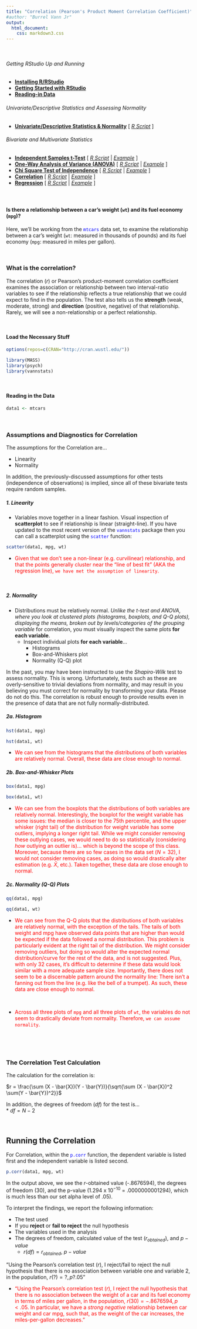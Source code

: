 ```yaml
---
title: "Correlation (Pearson's Product Moment Correlation Coefficient)"
#author: "Burrel Vann Jr"
output: 
  html_document: 
    css: markdown3.css
---
```

<br>

###### Getting RStudio Up and Running
* [**Installing R/RStudio**](installing.html)
* [**Getting Started with RStudio**](getting-started.html)
* [**Reading-in Data**](reading-in-data.html)

###### Univariate/Descriptive Statistics and Assessing Normality
* [**Univariate/Descriptive Statistics & Normality**](univariate-normality.html) [ <a href="https://raw.githubusercontent.com/burrelvannjr/gradstats_sdsu/main/resources/exercises/univariate-normality.R" target="_blank"><i>R Script</i></a> ]

###### Bivariate and Multivariate Statistics
* [**Independent Samples t-Test**](t-test.html) [ <a href="https://raw.githubusercontent.com/burrelvannjr/gradstats_sdsu/main/resources/exercises/t-test.R" target="_blank"><i>R Script</i></a> | [*Example*](t-test-example.html) ]
* [**One-Way Analysis of Variance (ANOVA)**](anova.html) [ <a href="https://raw.githubusercontent.com/burrelvannjr/gradstats_sdsu/main/resources/exercises/anova.R" target="_blank"><i>R Script</i></a> | [*Example*](anova-example.html) ]
* [**Chi Square Test of Independence**](chi-square.html) [ <a href="https://raw.githubusercontent.com/burrelvannjr/gradstats_sdsu/main/resources/exercises/chi-square.R" target="_blank"><i>R Script</i></a> | [*Example*](chi-square-example.html) ]
* [**Correlation**](correlation.html) [ <a href="https://raw.githubusercontent.com/burrelvannjr/gradstats_sdsu/main/resources/exercises/correlation.R" target="_blank"><i>R Script</i></a> | [*Example*](correlation-example.html) ]
* [**Regression**](regression.html) [ <a href="https://raw.githubusercontent.com/burrelvannjr/gradstats_sdsu/main/resources/exercises/regression.R" target="_blank"><i>R Script</i></a> | [*Example*](regression-example.html) ]
<br><br>


#

#### Is there a relationship between a car's weight (<span>`wt`</span>) and its fuel economy (<span>`mpg`</span>)?

Here, we'll be working from the <span style="color:blue">`mtcars`</span> data set, to examine the relationship between a car's weight (<span>`wt`</span>: measured in thousands of pounds) and its fuel economy (<span>`mpg`</span>: measured in miles per gallon).

<br>


### What is the correlation?

The correlation ($r$) or Pearson's product-moment correlation coefficient examines the association or relationship between two interval-ratio variables to see if the relationship reflects a true relationship that we could expect to find in the population. The test also tells us the **strength** (weak, moderate, strong) and **direction** (positive, negative) of that relationship. Rarely, we will see a non-relationship or a perfect relationship.

<br>



#### Load the Necessary Stuff

```r
options(repos=c(CRAN="http://cran.wustl.edu/"))
```

```r
library(MASS)
library(psych)
library(vannstats)
```

<br>

#### Reading in the Data
```r
data1 <- mtcars
```

<br>

### Assumptions and Diagnostics for Correlation

The assumptions for the Correlation are...

* Linearity
* Normality
<!-- * Absence of Range Restrictions
* Absence of Heterogeneous Subsamples -->

In addition, the previously-discussed assumptions for other tests (independence of observations) is implied, since all of these bivariate tests require random samples.



##### 1. Linearity
* Variables move together in a linear fashion. Visual inspection of **scatterplot** to see if relationship is linear (straight-line). If you have updated to the most recent version of the <span style="color:blue">`vannstats`</span> package <!-- (version 1.0.4.5) -- which you can get by running the `install_github` (in the <a href="https://raw.githubusercontent.com/burrelvannjr/gradstats_sdsu/main/resources/exercises/correlation.R" target="_blank"><i>script</i></a> above)  --> then you can call a scatterplot using the <span style="color:blue">`scatter`</span> function:

```r
scatter(data1, mpg, wt)
```


  + <span style="color:red">Given that we don't see a non-linear (e.g. curvilinear) relationship, and that the points generally cluster near the "line of best fit" (AKA the regression line), `we have met the assumption of linearity`.</span>

<br>

##### 2. Normality 

* Distributions must be relatively normal. *Unlike the t-test and ANOVA, where you look at clustered plots (histograms, boxplots, and Q-Q plots), displaying the means, broken out by levels/categories of the grouping variable* for correlation, you must visually inspect the same plots **for each variable**.
  + Inspect individual plots **for each variable**...
    + Histograms
    + Box-and-Whiskers plot
    + Normality (Q-Q) plot 

In the past, you may have been instructed to use the *Shapiro-Wilk* test to assess normality. This is wrong. Unfortunately, tests such as these are overly-sensitive to trivial deviations from normality, and may result in you believing you must correct for normality by transforming your data. Please do not do this. The correlation is robust enough to provide results even in the presence of data that are not fully normally-distributed. 

##### 2a. Histogram

```r
hst(data1, mpg)
```

```r
hst(data1, wt)
```

  + <span style="color:red">We can see from the histograms that the distributions of both variables are relatively normal. Overall, these data are close enough to normal.</span> 
<br>

##### 2b. Box-and-Whisker Plots
```r
box(data1, mpg)
```

```r
box(data1, wt)
```
  
  + <span style="color:red">We can see from the boxplots that the distributions of both variables are relatively normal. Interestingly, the boxplot for the weight variable has some issues: the median is closer to the 75th percentile, and the upper whisker (right tail) of the distribution for weight variable has some outliers, implying a longer right tail. While we might consider removing these outlying cases, we would need to do so statistically (considering *how* outlying an outlier is)... which is beyond the scope of this class. Moreover, because there are so few cases in the data set ($N = 32$), I would not consider removing cases, as doing so would drastically alter estimation (e.g. $\bar{X}$, etc.). Taken together, these data are close enough to normal.</span> 


##### 2c. Normality (Q-Q) Plots

```r
qq(data1, mpg)
```

```r
qq(data1, wt)
```


  + <span style="color:red">We can see from the Q-Q plots that the distributions of both variables are relatively normal, with the exception of the tails. The tails of both weight and mpg have observed data points that are higher than would be expected if the data followed a normal distribution. This problem is particularly evident at the right tail of the distribution. We might consider removing outliers, but doing so would alter the expected normal distribution/curve for the rest of the data, and is not suggested. Plus, with only 32 cases, it's difficult to determine if these data would look similar with a more adequate sample size. Importantly, there does not seem to be a discernable pattern around the normality line: There isn't a fanning out from the line (e.g. like the bell of a trumpet). As such, these data are close enough to normal.</span> 

<br>

  + <span style="color:red">Across all three plots of <span>`mpg`</span> and all three plots of <span>`wt`</span>, the variables do not seem to drastically deviate from normality. Therefore, `we can assume normality`.</span>
  
<br>

<!-- ##### 3. Absence of Range Restrictions
* Values on variables cannot be restricted to small range. Examine range for variables
  
```r
describe(data1$mpg)
```

```r
describe(data1$wt)
```

  + <span style="color:red">Looking at the ranges for both weight and miles per gallon, we can see that both variables have sizeable ranges (23.5 miles per gallon for `mpg` and nearly 4, or 4000 lbs for `wt`). Therefore, there doesn't appear to be much restriction on the values allowed for either variable, and it is safe to assume that `we have met the assumption of absence of range restrictions`.</span>

<br>

##### 4. Absence of Heterogeneous Subsamples
* Not having groups that have extremely different values (e.g. for which a t-test/ANOVA might appropriately identify). Examine various groups in the sample.

  + <span style="color:red">While it is true that there are various groups within the sample, it is nearly impossible to determine which groups will affect the outcome of `mpg`. Therefore, it is safe to assume that `we have met the assumption of absence of heterogenous subsamples`.</span>-->



<br>

### The Correlation Test Calculation

The calculation for the correlation is:

 $r = \frac{\sum (X - \bar{X})(Y - \bar{Y})}{\sqrt{\sum (X - \bar{X})^2 \sum(Y - \bar{Y})^2}}$
 


In addition, the degrees of freedom ($df$) for the test is...<br> 
* $df = N - 2$

<br>

## Running the Correlation

For Correlation, within the <span style="color:blue">`p.corr`</span> function, the dependent variable is listed first and the independent variable is listed second. 



```r
p.corr(data1, mpg, wt)
```

In the output above, we see the $r$-obtained value (-.8676594), the degrees of freedom (30), and the p-value (1.294 x $10^{-10}$ = .0000000001294), which is much less than our set alpha level of .05).

To interpret the findings, we report the following information:

* The test used
* If you **reject** or **fail to reject** the null hypothesis
* The variables used in the analysis
* The degrees of freedom, calculated value of the test ($r_{obtained}$), and $p-value$
  + $r(df) = r_{obtained}$, $p-value$

“Using the Pearson's correlation test ($r$), I reject/fail to reject the null hypothesis that there is no association between variable one and variable 2, in the population, $r(?) = ?, p ? .05$” 

  + <span style="color:red">“Using the Pearson's correlation test ($r$), I reject the null hypothesis that there is no association between the weight of a car and its fuel economy in terms of miles per gallon, in the population, $r(30) = -.8676594, p \lt .05$. In particular, we have a *strong* *negative* relationship between car weight and car mpg, such that, as the weight of the car increases, the miles-per-gallon decreases.”  </span>



<br><br><br>
